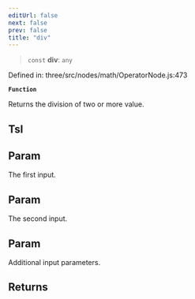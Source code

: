 ```yaml
---
editUrl: false
next: false
prev: false
title: "div"
---
```


> `const` **div**: `any`

Defined in: three/src/nodes/math/OperatorNode.js:473

**`Function`**

Returns the division of two or more value.

## Tsl

## Param

The first input.

## Param

The second input.

## Param

Additional input parameters.

## Returns
